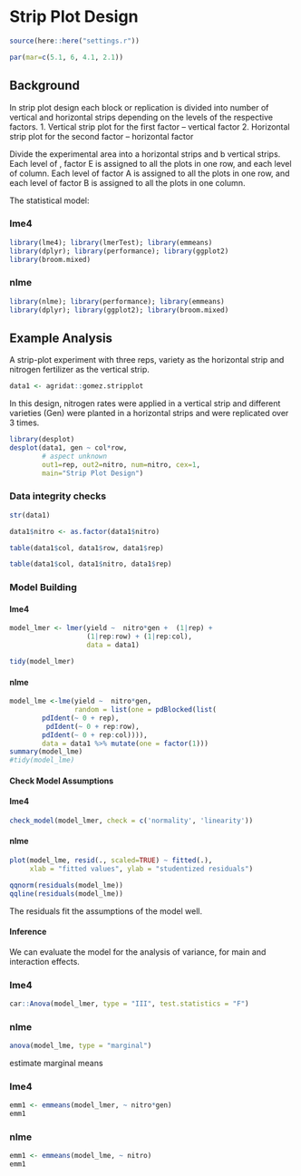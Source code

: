 # Strip Plot Design


```r
source(here::here("settings.r"))

par(mar=c(5.1, 6, 4.1, 2.1))
```

## Background

In strip plot design each block or replication is divided into number of vertical and horizontal strips depending on the levels of the respective factors.
 1. Vertical strip plot for the first factor – vertical factor 
 2. Horizontal strip plot for the second factor – horizontal factor 


Divide the experimental area into a horizontal strips and b vertical strips.  Each level of , factor E is assigned to all the plots in one row, and each level of column.
Each level of factor A is assigned to all the plots in one row, and each level of factor B is assigned to all the plots in one column.


The statistical model:

::: panel-tabset
### lme4
```r
library(lme4); library(lmerTest); library(emmeans)
library(dplyr); library(performance); library(ggplot2)
library(broom.mixed)
```
### nlme

```r
library(nlme); library(performance); library(emmeans)
library(dplyr); library(ggplot2); library(broom.mixed)
```
:::

## Example Analysis

A strip-plot experiment with three reps, variety as the horizontal strip and nitrogen fertilizer as the vertical strip.
```r
data1 <- agridat::gomez.stripplot
```

In this design, nitrogen rates were applied in a vertical strip and different varieties (Gen) were planted in a horizontal strips and were replicated over 3 times. 
```r
library(desplot)
desplot(data1, gen ~ col*row,
        # aspect unknown
        out1=rep, out2=nitro, num=nitro, cex=1,
        main="Strip Plot Design")
```


### Data integrity checks

```r
str(data1)
```


```r
data1$nitro <- as.factor(data1$nitro)
```


```r
table(data1$col, data1$row, data1$rep)

table(data1$col, data1$nitro, data1$rep)
```


### Model Building

::: panel-tabset
#### lme4

```r
model_lmer <- lmer(yield ~  nitro*gen +  (1|rep) + 
                   (1|rep:row) + (1|rep:col), 
                   data = data1)

tidy(model_lmer)
```
#### nlme

```r

model_lme <-lme(yield ~  nitro*gen,
                random = list(one = pdBlocked(list(
        pdIdent(~ 0 + rep), 
         pdIdent(~ 0 + rep:row), 
        pdIdent(~ 0 + rep:col)))),
        data = data1 %>% mutate(one = factor(1)))
summary(model_lme)
#tidy(model_lme)
```
:::


#### Check Model Assumptions



::: panel-tabset
#### lme4

```r
check_model(model_lmer, check = c('normality', 'linearity'))
```

#### nlme

```r
plot(model_lme, resid(., scaled=TRUE) ~ fitted(.), 
     xlab = "fitted values", ylab = "studentized residuals")

qqnorm(residuals(model_lme))
qqline(residuals(model_lme))

```
:::

The residuals fit the assumptions of the model well.

#### Inference

We can evaluate the model for the analysis of variance, for main and interaction effects.

::: panel-tabset
### lme4

```r
car::Anova(model_lmer, type = "III", test.statistics = "F")
```

### nlme

```r
anova(model_lme, type = "marginal")
```
:::


estimate marginal means 

::: panel-tabset
### lme4

```r
emm1 <- emmeans(model_lmer, ~ nitro*gen) 
emm1
```

### nlme

```r
emm1 <- emmeans(model_lme, ~ nitro)
emm1
```
:::
